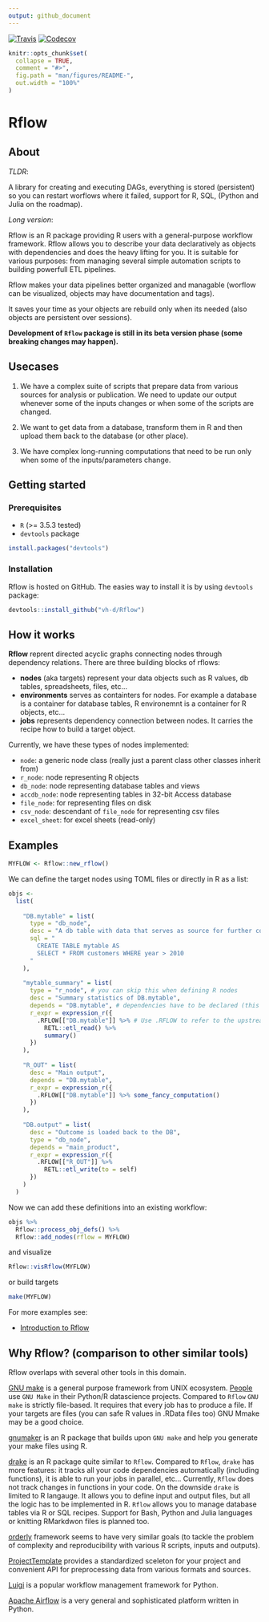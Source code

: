 ```yaml
---
output: github_document
---
```


<!-- README.md is generated from README.Rmd. Please edit that file -->

<a href="https://travis-ci.org/vh-d/Rflow"><img src="https://travis-ci.org/vh-d/Rflow.svg?branch=master" alt="Travis"></a>
<a href="https://codecov.io/github/vh-d/Rflow?branch=master"><img src="https://codecov.io/github/vh-d/Rflow/coverage.svg?branch=master" alt="Codecov"></a>


```r
knitr::opts_chunk$set(
  collapse = TRUE,
  comment = "#>",
  fig.path = "man/figures/README-",
  out.width = "100%"
)

```

# Rflow

## About

*TLDR*:

A library for creating and executing DAGs, everything is stored (persistent) so you can restart worflows where it failed, support for R, SQL, (Python and Julia on  the roadmap).

*Long version*:

Rflow is an R package providing R users with a general-purpose workflow framework. Rflow allows you to describe your data declaratively as objects with dependencies and does the heavy lifting for you. It is suitable for various purposes: from managing several simple automation scripts to building powerfull ETL pipelines.


Rflow makes your data pipelines better organized and managable (worflow can be visualized, objects may have documentation and tags).

It saves your time as your objects are rebuild only when its needed (also objects are persistent over sessions).


**Development of `Rflow` package is still in its beta version phase (some breaking changes may happen).**


## Usecases

1. We have a complex suite of scripts that prepare data from various sources for analysis or publication. We need to update our output whenever some of the inputs changes or when some of the scripts are changed.

2. We want to get data from a database, transform them in R and then upload them back to the database (or other place).

3. We have complex long-running computations that need to be run only when some of the inputs/parameters change.


## Getting started


### Prerequisites

* `R` (>= 3.5.3 tested)
* `devtools` package

```r
install.packages("devtools")
```


### Installation

Rflow is hosted on GitHub. The easies way to install it is by using `devtools` package:

```r
devtools::install_github("vh-d/Rflow")
```



## How it works

**Rflow** reprent directed acyclic graphs connecting nodes through dependency relations. There are three building blocks of rflows:

* **nodes** (aka targets) represent your data objects such as R values, db tables, spreadsheets, files, etc...
* **environments** serves as containters for nodes. For example a database is a container for database tables, R environemnt is a container for R objects, etc...
* **jobs** represents dependency connection between nodes. It carries the recipe how to build a target object.

Currently, we have these types of nodes implemented:

* `node`: a generic node class (really just a parent class other classes inherit from)
* `r_node`: node representing R objects
* `db_node`: node representing database tables and views
* `accdb_node`: node representing tables in 32-bit Access database
* `file_node`: for representing files on disk
* `csv_node`: descendant of `file_node` for representing csv files 
* `excel_sheet`: for excel sheets (read-only)

## Examples

```r
MYFLOW <- Rflow::new_rflow()
```

We can define the target nodes using TOML files or directly in R as a list:

```r
objs <- 
  list(
    
    "DB.mytable" = list(
      type = "db_node",
      desc = "A db table with data that serves as source for further computation in R"
      sql = "
        CREATE TABLE mytable AS 
        SELECT * FROM customers WHERE year > 2010
      "
    ),
    
    "mytable_summary" = list(
      type = "r_node", # you can skip this when defining R nodes
      desc = "Summary statistics of DB.mytable",
      depends = "DB.mytable", # dependencies have to be declared (this can be tested/automated)
      r_expr = expression_r({
        .RFLOW[["DB.mytable"]] %>% # Use .RFLOW to refer to the upstream nodes.
          RETL::etl_read() %>% 
          summary()
      })
    ),
    
    "R_OUT" = list(
      desc = "Main output",
      depends = "DB.mytable",
      r_expr = expression_r({
        .RFLOW[["DB.mytable"]] %>% some_fancy_computation()
      })
    ),
    
    "DB.output" = list(
      desc = "Outcome is loaded back to the DB",
      type = "db_node",
      depends = "main_product",
      r_expr = expression_r({
        .RFLOW[["R_OUT"]] %>%
          RETL::etl_write(to = self)
      })
    )
  ) 
```


Now we can add these definitions into an existing workflow:

```r
objs %>% 
  Rflow::process_obj_defs() %>% 
  Rflow::add_nodes(rflow = MYFLOW)
```

and visualize

```r
Rflow::visRflow(MYFLOW)
```

or build targets

```r
make(MYFLOW)
```


For more examples see:

* [Introduction to Rflow](./examples/intro1/Rflow_intro_1.md)


## Why Rflow? (comparison to other similar tools)

Rflow overlaps with several other tools in this domain.

[GNU make](https://www.gnu.org/software/make/) is a general purpose framework from UNIX ecosystem. [People](https://towardsdatascience.com/structure-and-automated-workflow-for-a-machine-learning-project-2fa30d661c1e) use `GNU Make` in their Python/R datascience projects. Compared to `Rflow` `GNU make` is strictly file-based. It requires that every job has to produce a file. If your targets are files (you can safe R values in .RData files too) GNU Mmake may be a good choice.


[gnumaker](https://github.com/petebaker/gnumaker) is an R package that builds upon `GNU make` and help you generate your make files using R.


[drake](https://cran.r-project.org/web/packages/drake/) is an R package quite similar to `Rflow`. Compared to `Rflow`, `drake` has more features: it tracks all your code dependencies automatically (including functions), it is able to run your jobs in parallel, etc... Currently, `Rflow` does not track changes in functions in your code. On the downside `drake` is limited to R langauge. It allows you to define input and output files, but all the logic has to be implemented in R. `Rflow` allows you to manage database tables via R or SQL recipes. Support for Bash, Python and Julia languages or knitting RMarkdwon files is planned too.


[orderly](https://github.com/vimc/orderly) framework seems to have very similar goals (to tackle the problem of complexity and reproducibility with various R scripts, inputs and outputs).


[ProjectTemplate](http://projecttemplate.net/index.html) provides a standardized sceleton for your project and convenient API for preprocessing data from various formats and sources. 


[Luigi](https://github.com/spotify/luigi) is a popular workflow management framework for Python.


[Apache Airflow](https://airflow.apache.org/) is a very general and sophisticated platform written in Python.



<!-- ## TODO: -->

<!-- * Add more nuanced `verbose` options -->
<!-- * Add proper logging for rflow object -->
<!-- * Allow deleting properties / setting some to NULL -->
<!--   * currently, if a property is deleted update() method ignores it -->
<!-- * Make all public properties active (mutation would trigger persistence storage) -->
<!-- * Make methods initializing and updating properties more generic. -->
<!-- * Improve test coverage -->
